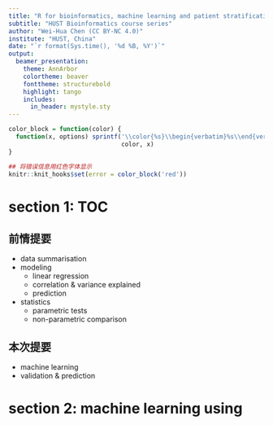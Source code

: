 ```yaml
---
title: "R for bioinformatics, machine learning and patient stratification"
subtitle: "HUST Bioinformatics course series"
author: "Wei-Hua Chen (CC BY-NC 4.0)"
institute: "HUST, China"
date: "`r format(Sys.time(), '%d %B, %Y')`"
output: 
  beamer_presentation:
    theme: AnnArbor
    colortheme: beaver
    fonttheme: structurebold
    highlight: tango
    includes:
      in_header: mystyle.sty
---
```


```r
color_block = function(color) {
  function(x, options) sprintf('\\color{%s}\\begin{verbatim}%s\\end{verbatim}',
                               color, x)
}

## 将错误信息用红色字体显示
knitr::knit_hooks$set(error = color_block('red'))
```


# section 1: TOC

## 前情提要

* data summarisation 
* modeling 
   * linear regression
   * correlation & variance explained
   * prediction
* statistics
   * parametric tests
   * non-parametric comparison
   
## 本次提要

* machine learning 
* validation & prediction
   
# section 2: machine learning using 
